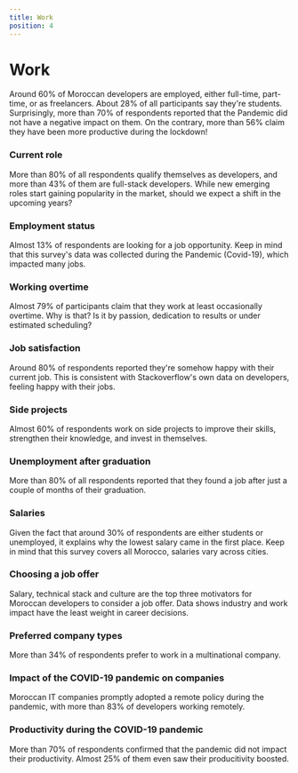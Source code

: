 ```yaml
---
title: Work
position: 4
---
```


# Work

Around 60% of Moroccan developers are employed, either full-time, part-time, or as freelancers. About 28% of all participants say they're students.
Surprisingly, more than 70% of respondents reported that the Pandemic did not have a negative impact on them. On the contrary, more than 56% claim they have been more productive during the lockdown!

### Current role

More than 80% of all respondents qualify themselves as developers, and more than 43% of them are full-stack developers. While new emerging roles start gaining popularity in the market, should we expect a shift in the upcoming years?

<Chart id="profile-q-3" title={false} />

### Employment status

Almost 13% of respondents are looking for a job opportunity. Keep in mind that this survey's data was collected during the Pandemic (Covid-19), which impacted many jobs.

<Chart id="work-q-0" title={false} />

### Working overtime

Almost 79% of participants claim that they work at least occasionally overtime. Why is that? Is it by passion, dedication to results or under estimated scheduling?

<Chart id="work-q-1" title={false} />

### Job satisfaction

Around 80% of respondents reported they're somehow happy with their current job. This is consistent with Stackoverflow's own data on developers, feeling happy with their jobs.

<Chart id="work-q-2" title={false} />

### Side projects

Almost 60% of respondents work on side projects to improve their skills, strengthen their knowledge, and invest in themselves.

<Chart id="work-q-3" title={false} />

### Unemployment after graduation

More than 80% of all respondents reported that they found a job after just a couple of months of their graduation.

<Chart id="work-q-4" title={false} />

### Salaries

Given the fact that around 30% of respondents are either students or unemployed, it explains why the lowest salary came in the first place. Keep in mind that this survey covers all Morocco, salaries vary across cities.

<Tabs>
  <TabItem title="All">
    <Chart id="work-q-5" sort={false} title={false} groupBy="profile-q-5" />
  </TabItem>
  <TabItem title="Bac+5 ">
    <Chart
      id="work-q-5"
      title={false}
      sort={false}
      groupBy="profile-q-5"
      condition={[
        {
          question_id: "profile-q-4",
          values: ["3"]
        }
      ]}
    />
  </TabItem>
  <TabItem title="Bac +2">
    <Chart
      id="work-q-5"
      title={false}
      sort={false}
      groupBy="profile-q-5"
      condition={[
        {
          question_id: "profile-q-4",
          values: ["1"]
        }
      ]}
    />
  </TabItem>
</Tabs>

### Choosing a job offer

Salary, technical stack and culture are the top three motivators for Moroccan developers to consider a job offer. Data shows industry and work impact have the least weight in career decisions.

<Chart id="work-q-6" title={false} />

### Preferred company types

More than 34% of respondents prefer to work in a multinational company.

<Chart id="work-q-7" title={false} />

### Impact of the COVID-19 pandemic on companies

Moroccan IT companies promptly adopted a remote policy during the pandemic, with more than 83% of developers working remotely.

<Chart id="work-q-8" title={false} />

### Productivity during the COVID-19 pandemic

More than 70% of respondents confirmed that the pandemic did not impact their productivity. Almost 25% of them even saw their producitivity boosted.

<Chart id="work-q-9" title={false} />
